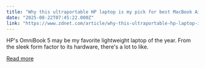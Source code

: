 ```yaml
---
title: "Why this ultraportable HP laptop is my pick for best MacBook Air alternative"
date: "2025-08-22T07:45:22.000Z"
link: "https://www.zdnet.com/article/why-this-ultraportable-hp-laptop-is-my-pick-for-best-macbook-air-alternative/"
---
```


HP's OmniBook 5 may be my favorite lightweight laptop of the year. From the sleek form factor to its hardware, there's a lot to like.

[Read more](https://www.zdnet.com/article/why-this-ultraportable-hp-laptop-is-my-pick-for-best-macbook-air-alternative/)
